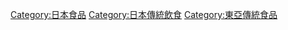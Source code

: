 [[Category:日本食品|Category:日本食品]]
[[Category:日本傳統飲食|Category:日本傳統飲食]]
[[Category:東亞傳統食品|Category:東亞傳統食品]]